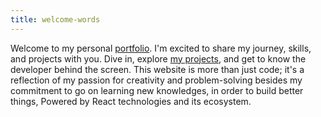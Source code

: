 ```yaml
---
title: welcome-words
---
```


Welcome to my personal [portfolio](https://github.com/gfouz). I'm excited to share my journey,
skills, and projects with you. Dive in, explore
[my projects](https://github.com/gfouz), and get
to know the developer behind the screen. This website is more than
just code; it's a reflection of my passion for creativity and
problem-solving besides my commitment to go on learning new knowledges,
in order to build better things, Powered by React technologies and its ecosystem.
